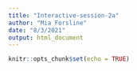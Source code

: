 ```yaml
---
title: "Interactive-session-2a"
author: "Mia Forsline"
date: "8/3/2021"
output: html_document
---
```


```r
knitr::opts_chunk$set(echo = TRUE)
```


